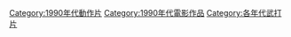 [[Category:1990年代動作片|Category:1990年代動作片]]
[[Category:1990年代電影作品|Category:1990年代電影作品]]
[[Category:各年代武打片|Category:各年代武打片]]